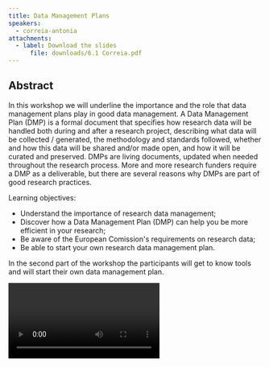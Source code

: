```yaml
---
title: Data Management Plans
speakers:
  - correia-antonia
attachments:
  - label: Download the slides
	  file: downloads/6.1 Correia.pdf
---
```

## Abstract

In this workshop we will underline the importance and the role that data management plans play in good data management. A Data Management Plan (DMP) is a formal document that specifies how research data will be handled both during and after a research project, describing what data will be collected / generated, the methodology and standards followed, whether and how this data will be shared and/or made open, and how it will be curated and preserved. DMPs are living documents, updated when needed throughout the research process. More and more research funders require a DMP as a deliverable, but there are several reasons why DMPs are part of good research practices.

Learning objectives:

* Understand the importance of research data management;
* Discover how a Data Management Plan (DMP) can help you be more efficient in your research;
* Be aware of the European Comission's requirements on research data;
* Be able to start your own research data management plan.

In the second part of the workshop the participants will get to know tools and will start their own data management plan.

<Video provider="youtube" id="9-IyEKXiG0I">
  Antónia Correia - Data Management Plans
</Video>

